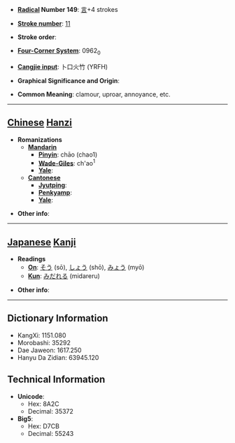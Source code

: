 * '''[[Wiktionary:Chinese radical index| Radical]] Number 149''': [[Wiktionary:Chinese radical index 言|言]]+4 strokes

* '''[[Wiktionary:Chinese total strokes index|Stroke number]]''': [[Wiktionary:Chinese total strokes index 11|11]]

* '''Stroke order''': 

* '''[[Wiktionary:Chinese four corner index|Four-Corner System]]''': 0962<sub>0</sub>

* '''[[Wiktionary:Chinese Cangjie index|Cangjie input]]''': 卜口火竹 (YRFH)

* '''Graphical Significance and Origin''': 

* '''Common Meaning''': clamour, uproar, annoyance, etc.

----

== [[Chinese]] [[Hanzi]] ==

* '''Romanizations'''
** '''[[Mandarin]]'''
*** '''[[Pinyin]]''': chāo (chao1)
*** '''[[Wade-Giles]]''': ch'ao<sup>1</sup>
*** '''[[Yale]]''': 
** '''[[Cantonese]]'''
*** '''[[Jyutping]]''':
*** '''[[Penkyamp]]''': 
*** '''[[Yale]]''': 

* '''Other info''': 

----

== [[Japanese]] [[Kanji]] ==

* '''Readings'''
** '''[[On]]''': [[そう]] (sō), [[しょう]] (shō), [[みょう]] (myō)
** '''[[Kun]]''': [[みだれる]] (midareru)

* '''Other info''':  

----

== Dictionary Information ==

* KangXi: 1151.080
* Morobashi: 35292
* Dae Jaweon: 1617.250
* Hanyu Da Zidian: 63945.120

== Technical Information ==

* '''Unicode''':
** Hex: 8A2C
** Decimal: 35372
* '''Big5''':
** Hex: D7CB
** Decimal: 55243